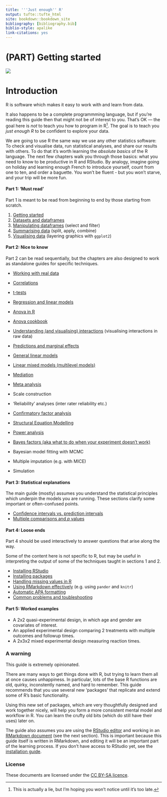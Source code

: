 ```yaml
---
title: '''Just enough'' R'
output: tufte::tufte_html
site: bookdown::bookdown_site
bibliography: [bibliography.bib]
biblio-style: apalike
link-citations: yes
---
```




# {-} 

# (PART) Getting started {-} 


![](media/keepcalm.png)

<!-- 

https://www.keepcalm-o-matic.co.uk/product/mug/keep-calm-and-learn-just-enough-r/

-->




# Introduction

R is software which makes it easy to work with and learn from data. 

It also happens to be a complete programmming language, but if you're reading this guide then that might not be of interest to you. That's OK — the goal here is *not* to teach you how to program in R^[This is actually a lie, but I'm hoping you won't notice until it's too late.].  The goal is to teach you *just enough R* to be confident to explore your data.

We are going to use R the same way we use any other statistics software: To check and visualise data, run statistical analyses, and share our results with others.  To do that it's worth learning the *absolute basics* of the R language. The next few chapters walk you through those basics: what you need to know to be productive in R and RStudio. By analogy, imagine going on holiday and learning enough French to introduce yourself, count from one to ten, and order a baguette. You won't be fluent - but you won't starve, and your trip will be more fun.



#### Part 1: 'Must read' {-}

Part 1 is meant to be read from beginning to end by those starting from scratch.


1. [Getting started](#start_here) 
2. [Datasets and dataframes](#datasets-dataframes)
2. [Manipulating dataframes](#working-with-dataframes) (select and filter)
3. [Summarising data](#summarising-data) (split, apply, combine)
4. [Visualising data](#graphics) (layering graphics with `ggplot2`)



#### Part 2: Nice to know {-}

Part 2 can be read sequentially, but the chapters are also designed to work as standalone guides for specific techniques. 


- [Working with real data](#real-data)
- [Correlations](#correlations)
- [t-tests](#t-tests)

- [Regression and linear models](#linear-models-simple)
- [Anova in R](#anova)
- [Anova cookbook](#anova-cookbook)
- [Understanding (and visualising) interactions](#understanding-interactions) (visualising interactions in raw data)
- [Predictions and marginal effects](#predictions-and-margins)


- [General linear models](#general-linear-models)
- [Linear mixed models (multilevel models)](#multilevel-models)

- [Mediation](#mediation)
- [Meta analysis](#meta-analysis)
- Scale construction
- 'Reliability' analyses (inter rater reliability etc.)
- [Confirmatory factor analysis](#cfa) 
- [Structural Equation Modelling](#sem)
- [Power analysis](#power-analysis)
- [Bayes factors (aka what to do when your experiment doesn't work)](#bayes-factors)
- Bayesian model fitting with MCMC
- Multiple imputation (e.g. with MICE)
- Simulation


#### Part 3: Statistical explanations {-}

The main guide (mostly) assumes you understand the statistical principles which underpin the models you are running. These sections clarify some important or often-confused points.

- [Confidence intervals vs. prediction intervals](confidence-vs-prediction-intervals.html)
- [Multiple comparisons and *p* values](multiple-comparisons.html)



#### Part 4: Loose ends {-}

Part 4 should be used interactively to answer questions that arise along the way.  

Some of the content here is not specific to R, but may be useful in interpreting the output of some of the techniques taught in sections 1 and 2.

- [Installing RStudio](installation.html)
- [Installing packages](packages.html)
- [Handling missing values in R](missing-values.html)
- [Using RMarkdown effectively](rmarkdown-tricks.html) (e.g. using `pander` and `knitr`)
- [Automatic APA formatting](#apa-output)
- [Common problems and toubleshooting](#troubles)


#### Part 5: Worked examples {-}

- A 2x2 quasi-experimental design, in which age and gender are covariates of interest.
- An applied experimental design comparing 2 treatments with multiple outcomes and followup times.
- A 2x3x2 mixed experimental design measuring reaction times.







### A warning {-}

This guide is extremely opinionated. 

There are many ways to get things done with R, but trying to learn them all at once causes unhappiness. In particular, lots of the base R functions are old, quirky, inconstently named, and hard to remember. This guide recommends that you use several new 'packages' that replicate and extend some of R's basic functionality. 

Using this new set of packages, which are very thoughtfully designed and work together nicely, will help you form a more consistent mental model and workflow in R. You can learn the crufty old bits (which do still have their uses) later on.

The guide also assumes you are using the [RStudio editor](#rstudio) and working in an [RMarkdown document](#rmarkdown) (see the next section). This is important because this guide itself is written in RMarkdown, and editing it will be an important part of the learning process. If you don't have access to RStudio yet, see the [installation guide](installation.html).




### License {-}

These documents are licensed under the [CC BY-SA licence](https://creativecommons.org/licenses/by-sa/4.0/).


